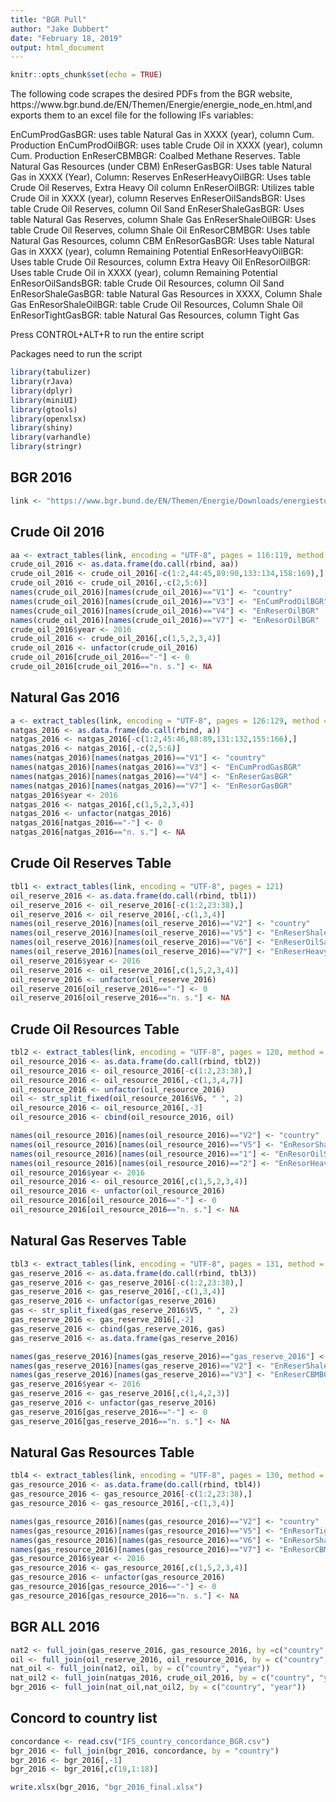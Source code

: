 ```yaml
---
title: "BGR Pull"
author: "Jake Dubbert"
date: "February 18, 2019"
output: html_document
---
```


```r
knitr::opts_chunk$set(echo = TRUE)
```

The following code scrapes the desired PDFs from the BGR website, https://www.bgr.bund.de/EN/Themen/Energie/energie_node_en.html,and exports them to an excel file for the following IFs variables:

EnCumProdGasBGR: uses table Natural Gas in XXXX (year), column Cum. Production 
EnCumProdOilBGR: uses table Crude Oil in XXXX (year), column Cum. Production 
EnReserCBMBGR: Coalbed Methane Reserves. Table Natural Gas Resources (under CBM) 
EnReserGasBGR: Uses table Natural Gas in XXXX (Year), Column: Reserves 
EnReserHeavyOilBGR: Uses table Crude Oil Reserves, Extra Heavy Oil column 
EnReserOilBGR: Utilizes table Crude Oil in XXXX (year), column Reserves 
EnReserOilSandsBGR: Uses table Crude Oil Reserves, column Oil Sand 
EnReserShaleGasBGR: Uses table Natural Gas Reserves, column Shale Gas 
EnReserShaleOilBGR: Uses table Crude Oil Reserves, column Shale Oil 
EnResorCBMBGR: Uses table Natural Gas Resources, column CBM 
EnResorGasBGR: Uses table Natural Gas in XXXX (year), column Remaining Potential 
EnResorHeavyOilBGR: Uses table Crude Oil Resources, column Extra Heavy Oil 
EnResorOilBGR: Uses table Crude Oil in XXXX (year), column Remaining Potential 
EnResorOilSandsBGR: table Crude Oil Resources, column Oil Sand 
EnResorShaleGasBGR: table Natural Gas Resources in XXXX, Column Shale Gas 
EnResorShaleOilBGR: table Crude Oil Resources, Column Shale Oil 
EnResorTightGasBGR: table Natural Gas Resources, column Tight Gas

Press CONTROL+ALT+R to run the entire script


Packages need to run the script
```r
library(tabulizer)
library(rJava)
library(dplyr)
library(miniUI)
library(gtools)
library(openxlsx)
library(shiny)
library(varhandle)
library(stringr)
```
 
## BGR 2016
```r
link <- "https://www.bgr.bund.de/EN/Themen/Energie/Downloads/energiestudie_2017_en.pdf?__blob=publicationFile&v=2"
```

## Crude Oil 2016
```r
aa <- extract_tables(link, encoding = "UTF-8", pages = 116:119, method = "stream")
crude_oil_2016 <- as.data.frame(do.call(rbind, aa))
crude_oil_2016 <- crude_oil_2016[-c(1:2,44:45,89:90,133:134,158:169),]
crude_oil_2016 <- crude_oil_2016[,-c(2,5:6)]
names(crude_oil_2016)[names(crude_oil_2016)=="V1"] <- "country"
names(crude_oil_2016)[names(crude_oil_2016)=="V3"] <- "EnCumProdOilBGR"
names(crude_oil_2016)[names(crude_oil_2016)=="V4"] <- "EnReserOilBGR"
names(crude_oil_2016)[names(crude_oil_2016)=="V7"] <- "EnResorOilBGR"
crude_oil_2016$year <- 2016
crude_oil_2016 <- crude_oil_2016[,c(1,5,2,3,4)]
crude_oil_2016 <- unfactor(crude_oil_2016)
crude_oil_2016[crude_oil_2016=="-"] <- 0
crude_oil_2016[crude_oil_2016=="n. s."] <- NA
```

## Natural Gas 2016
```r
a <- extract_tables(link, encoding = "UTF-8", pages = 126:129, method = "stream")
natgas_2016 <- as.data.frame(do.call(rbind, a))
natgas_2016 <- natgas_2016[-c(1:2,45:46,88:89,131:132,155:166),]
natgas_2016 <- natgas_2016[,-c(2,5:6)]
names(natgas_2016)[names(natgas_2016)=="V1"] <- "country"
names(natgas_2016)[names(natgas_2016)=="V3"] <- "EnCumProdGasBGR"
names(natgas_2016)[names(natgas_2016)=="V4"] <- "EnReserGasBGR"
names(natgas_2016)[names(natgas_2016)=="V7"] <- "EnResorGasBGR"
natgas_2016$year <- 2016
natgas_2016 <- natgas_2016[,c(1,5,2,3,4)]
natgas_2016 <- unfactor(natgas_2016)
natgas_2016[natgas_2016=="-"] <- 0
natgas_2016[natgas_2016=="n. s."] <- NA
```

## Crude Oil Reserves Table
```r
tbl1 <- extract_tables(link, encoding = "UTF-8", pages = 121)
oil_reserve_2016 <- as.data.frame(do.call(rbind, tbl1))
oil_reserve_2016 <- oil_reserve_2016[-c(1:2,23:38),]
oil_reserve_2016 <- oil_reserve_2016[,-c(1,3,4)]
names(oil_reserve_2016)[names(oil_reserve_2016)=="V2"] <- "country"
names(oil_reserve_2016)[names(oil_reserve_2016)=="V5"] <- "EnReserShaleOilBGR"
names(oil_reserve_2016)[names(oil_reserve_2016)=="V6"] <- "EnReserOilSandsBGR"
names(oil_reserve_2016)[names(oil_reserve_2016)=="V7"] <- "EnReserHeavyOilBGR"
oil_reserve_2016$year <- 2016
oil_reserve_2016 <- oil_reserve_2016[,c(1,5,2,3,4)]
oil_reserve_2016 <- unfactor(oil_reserve_2016)
oil_reserve_2016[oil_reserve_2016=="-"] <- 0
oil_reserve_2016[oil_reserve_2016=="n. s."] <- NA
```

## Crude Oil Resources Table
```r
tbl2 <- extract_tables(link, encoding = "UTF-8", pages = 120, method = "stream")
oil_resource_2016 <- as.data.frame(do.call(rbind, tbl2))
oil_resource_2016 <- oil_resource_2016[-c(1:2,23:38),]
oil_resource_2016 <- oil_resource_2016[,-c(1,3,4,7)]
oil_resource_2016 <- unfactor(oil_resource_2016)
oil <- str_split_fixed(oil_resource_2016$V6, " ", 2)
oil_resource_2016 <- oil_resource_2016[,-3]
oil_resource_2016 <- cbind(oil_resource_2016, oil)

names(oil_resource_2016)[names(oil_resource_2016)=="V2"] <- "country"
names(oil_resource_2016)[names(oil_resource_2016)=="V5"] <- "EnResorShaleOilBGR"
names(oil_resource_2016)[names(oil_resource_2016)=="1"] <- "EnResorOilSandsBGR"
names(oil_resource_2016)[names(oil_resource_2016)=="2"] <- "EnResorHeavyOilBGR"
oil_resource_2016$year <- 2016
oil_resource_2016 <- oil_resource_2016[,c(1,5,2,3,4)]
oil_resource_2016 <- unfactor(oil_resource_2016)
oil_resource_2016[oil_resource_2016=="-"] <- 0
oil_resource_2016[oil_resource_2016=="n. s."] <- NA
```

## Natural Gas Reserves Table
```r
tbl3 <- extract_tables(link, encoding = "UTF-8", pages = 131, method = "stream")
gas_reserve_2016 <- as.data.frame(do.call(rbind, tbl3))
gas_reserve_2016 <- gas_reserve_2016[-c(1:2,23:38),]
gas_reserve_2016 <- gas_reserve_2016[,-c(1,3,4)]
gas_reserve_2016 <- unfactor(gas_reserve_2016)
gas <- str_split_fixed(gas_reserve_2016$V5, " ", 2)
gas_reserve_2016 <- gas_reserve_2016[,-2]
gas_reserve_2016 <- cbind(gas_reserve_2016, gas)
gas_reserve_2016 <- as.data.frame(gas_reserve_2016)

names(gas_reserve_2016)[names(gas_reserve_2016)=="gas_reserve_2016"] <- "country"
names(gas_reserve_2016)[names(gas_reserve_2016)=="V2"] <- "EnReserShaleGasBGR"
names(gas_reserve_2016)[names(gas_reserve_2016)=="V3"] <- "EnReserCBMBGR"
gas_reserve_2016$year <- 2016
gas_reserve_2016 <- gas_reserve_2016[,c(1,4,2,3)]
gas_reserve_2016 <- unfactor(gas_reserve_2016)
gas_reserve_2016[gas_reserve_2016=="-"] <- 0
gas_reserve_2016[gas_reserve_2016=="n. s."] <- NA
```

## Natural Gas Resources Table
```r
tbl4 <- extract_tables(link, encoding = "UTF-8", pages = 130, method = "stream")
gas_resource_2016 <- as.data.frame(do.call(rbind, tbl4))
gas_resource_2016 <- gas_resource_2016[-c(1:2,23:38),]
gas_resource_2016 <- gas_resource_2016[,-c(1,3,4)]

names(gas_resource_2016)[names(gas_resource_2016)=="V2"] <- "country"
names(gas_resource_2016)[names(gas_resource_2016)=="V5"] <- "EnResorTightGasBGR"
names(gas_resource_2016)[names(gas_resource_2016)=="V6"] <- "EnResorShaleGasBGR"
names(gas_resource_2016)[names(gas_resource_2016)=="V7"] <- "EnResorCBMBGR"
gas_resource_2016$year <- 2016
gas_resource_2016 <- gas_resource_2016[,c(1,5,2,3,4)]
gas_resource_2016 <- unfactor(gas_resource_2016)
gas_resource_2016[gas_resource_2016=="-"] <- 0
gas_resource_2016[gas_resource_2016=="n. s."] <- NA
```

## BGR ALL 2016
```r
nat2 <- full_join(gas_reserve_2016, gas_resource_2016, by =c("country", "year"))
oil <- full_join(oil_reserve_2016, oil_resource_2016, by = c("country", "year"))
nat_oil <- full_join(nat2, oil, by = c("country", "year"))
nat_oil2 <- full_join(natgas_2016, crude_oil_2016, by = c("country", "year"))
bgr_2016 <- full_join(nat_oil,nat_oil2, by = c("country", "year"))
```

## Concord to country list
```r
concordance <- read.csv("IFS_country_concordance_BGR.csv")
bgr_2016 <- full_join(bgr_2016, concordance, by = "country")
bgr_2016 <- bgr_2016[,-1]
bgr_2016 <- bgr_2016[,c(19,1:18)]
```

```r
write.xlsx(bgr_2016, "bgr_2016_final.xlsx")
```

